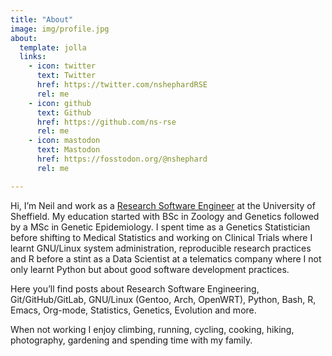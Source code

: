 ```yaml
---
title: "About"
image: img/profile.jpg
about:
  template: jolla
  links:
    - icon: twitter
      text: Twitter
      href: https://twitter.com/nshephardRSE
      rel: me
    - icon: github
      text: Github
      href: https://github.com/ns-rse
      rel: me
    - icon: mastodon
      text: Mastodon
      href: https://fosstodon.org/@nshephard
      rel: me

---
```



Hi, I'm Neil and work as a [Research Software Engineer](https://rse.shef.ac.uk) at the University of Sheffield. My
education started with BSc in Zoology and Genetics followed by a MSc in Genetic Epidemiology. I spent time as a Genetics
Statistician before shifting to Medical Statistics and working on Clinical Trials where I learnt GNU/Linux system
administration, reproducible research practices and R before a stint as a Data Scientist at a telematics company where I
not only learnt Python but about good software development practices.

Here you'll find posts about Research Software Engineering, Git/GitHub/GitLab, GNU/Linux (Gentoo, Arch, OpenWRT),
Python, Bash, R, Emacs, Org-mode, Statistics, Genetics, Evolution and more.

When not working I enjoy climbing, running, cycling, cooking, hiking, photography, gardening and spending time with my
family.
